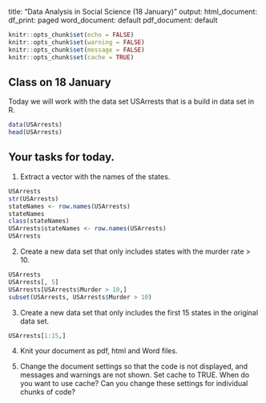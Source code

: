 
title: "Data Analysis in Social Science  (18 January)"
output:
  html_document:
    df_print: paged
  word_document: default
  pdf_document: default


```r
knitr::opts_chunk$set(echo = FALSE)
knitr::opts_chunk$set(warning = FALSE)
knitr::opts_chunk$set(message = FALSE)
knitr::opts_chunk$set(cache = TRUE)
```

## Class on 18 January

Today we will work with the data set USArrests that is a build in data set in R.

```r
data(USArrests)
head(USArrests)
```

## Your tasks for today.

1. Extract a vector with the names of the states.

```r
USArrests
str(USArrests)
stateNames <- row.names(USArrests)
stateNames
class(stateNames)
USArrests$stateNames <- row.names(USArrests)
USArrests
```

2. Create a new data set that only includes states with the murder rate > 10.

```r
USArrests
USArrests[, 5]
USArrests[USArrests$Murder > 10,]
subset(USArrests, USArrests$Murder > 10)
```

3. Create a new data set that only includes the first 15 states in the original data set.

```r
USArrests[1:15,]
```

4. Knit your document as pdf, html and Word files.

5. Change the document settings so that the code is not displayed, and messages and warnings are not shown. Set cache to TRUE. When do you want to use cache? Can you change these settings for individual chunks of code?
